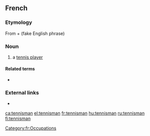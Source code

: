 ==French==

===Etymology===
From {{etyl|en|fr}} {{m|en|tennis}} + {{term|man}} (fake English phrase)

===Noun===
{{fr-noun|m|tennismen}}

# a [[tennis player]]

====Related terms====
* {{l|fr|tenniswoman}}

===External links===
* {{R:TLFi}}

[[Category:fr:Occupations]]

[[ca:tennisman]]
[[el:tennisman]]
[[fr:tennisman]]
[[hu:tennisman]]
[[ru:tennisman]]
[[fi:tennisman]]